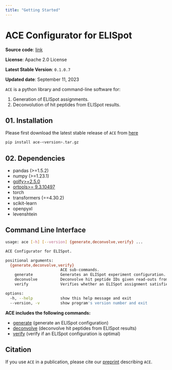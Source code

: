 ```yaml
---
title: "Getting Started"
---
```


# ACE Configurator for ELISpot

**Source code**: [link](https://github.com/pirl-unc/ace)

**License**: Apache 2.0 License

**Latest Stable Version**: `0.1.0.7`

**Updated date**: September 11, 2023

`ACE` is a python library and command-line software for:

1. Generation of ELISpot assignments.
2. Deconvolution of hit peptides from ELISpot results.

## 01. Installation

Please first download the latest stable release of `ACE` from [here](https://github.com/pirl-unc/ace/releases)

```bash
pip install ace-<version>.tar.gz
```

## 02. Dependencies

* pandas (>=1.5.2)
* numpy (>=1.23.1)
* [golfy>=2.5.0](https://github.com/pirl-unc/golfy)
* [ortools>= 9.3.10497](https://developers.google.com/optimization/install)
* torch
* transformers (==4.30.2)
* scikit-learn
* openpyxl
* levenshtein

## **Command Line Interface**

```bash
usage: ace [-h] [--version] {generate,deconvolve,verify} ...

ACE Configurator for ELISpot.

positional arguments:
  {generate,deconvolve,verify}
                        ACE sub-commands.
    generate            Generates an ELISpot experiment configuration.
    deconvolve          Deconvolve hit peptide IDs given read-outs from an ELISpot experiment.
    verify              Verifies whether an ELISpot assignment satisfies all ACE constraints.

options:
  -h, --help            show this help message and exit
  --version, -v         show program's version number and exit
```

**ACE includes the following commands:** 

* [generate](generate.qmd) (generate an ELISpot configuration)
* [deconvolve](deconvolve.qmd) (deconvolve hit peptides from ELISpot results)
* [verify](verify.qmd) (verify if an ELISpot configuration is optimal)

## **Citation**

If you use `ACE` in a publication, please cite our
[preprint](https://www.biorxiv.org/content/10.1101/2023.09.02.554864v1) describing `ACE`.

